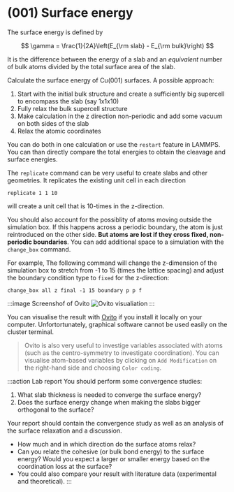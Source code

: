 # (001) Surface energy

The surface energy is defined by

$$
\gamma = \frac{1}{2A}\left(E_{\rm slab} - E_{\rm bulk}\right)
$$

It is the difference between the energy of a slab and an *equivalent* number of bulk atoms divided by the total surface area of the slab.

Calculate the surface energy of Cu(001) surfaces. A possible approach:

1. Start with the initial bulk structure and create a sufficiently big supercell to encompass the slab (say 1x1x10)
2. Fully relax the bulk supercell structure
3. Make calculation in the z direction non-periodic and add some vacuum on both sides of the slab
4. Relax the atomic coordinates

You can do both in one calculation or use the `restart` feature in LAMMPS. You can than directly compare the total energies to obtain the cleavage and surface energies.

The `replicate` command can be very useful to create slabs and other geometries. It replicates the existing unit cell in each direction

```lammps
replicate 1 1 10
```

will create a unit cell that is 10-times in the z-direction.

You should also account for the possiblity of atoms moving outside the simulation box. If this happens across a periodic boundary, the atom is just reintroduced on the other side. **But atoms are lost if they cross fixed, non-periodic boundaries**. You can add additional space to a simulation with the `change_box` command.

For example, The following command will change the z-dimension of the simulation box to stretch from -1 to 15 (times the lattice spacing) and adjust the boundary condition type to `fixed` for the z-direction:

```lammps
change_box all z final -1 15 boundary p p f 
```

:::image Screenshof of Ovito
![Ovito visualiation](/images/ovito_vis_add_modification.png)
:::

You can visualise the result with [Ovito](https://www.ovito.org/) if you install it locally on your computer. Unfortortunately, graphical software cannot be used easily on the cluster terminal.


> Ovito is also very useful to investige variables associated with atoms (such as the centro-symmetry to investigate coordination). You can visualise atom-based variables by clicking on `Add Modification` on the right-hand side and choosing `Color coding`.

:::action Lab report
You should perform some convergence studies:

1. What slab thickness is needed to converge the surface energy?
2. Does the surface energy change when making the slabs bigger orthogonal to the surface?

Your report should contain the convergence study as well as an analysis of the surface relaxation and a discussion.

- How much and in which direction do the surface atoms relax?
- Can you relate the cohesive (or bulk bond energy) to the surface energy? Would you expect a larger or smaller energy based on the coordination loss at the surface?
- You could also compare your result with literature data (experimental and theoretical).
:::
